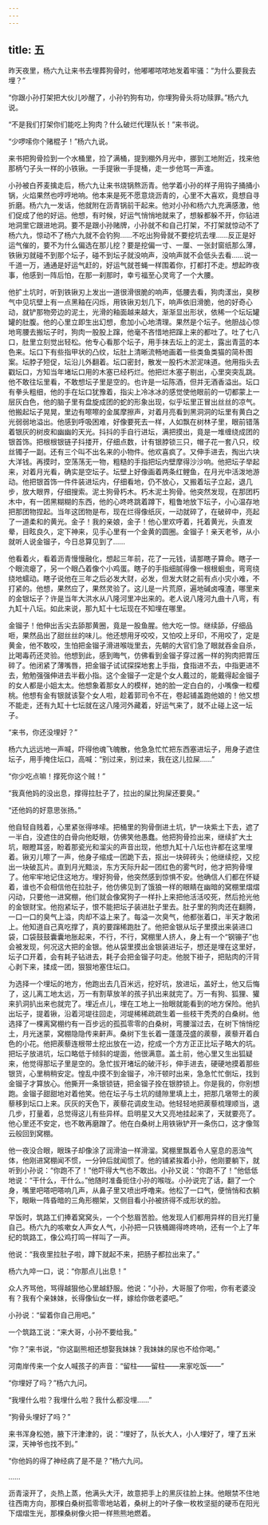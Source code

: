 ```yaml
---
---
---
```

title: 五
---



昨天夜里，杨六九让来书去埋葬狗骨时，他嘟嘟哝哝地发着牢骚：“为什么要我去埋？”

“你跟小孙打架把大伙儿吵醒了，小孙钓狗有功，你埋狗骨头将功赎罪。”杨六九说。

“不是我们打架你们能吃上狗肉？什么破烂代理队长！”来书说。

“少啰嗦你个赌棍子！”杨六九说。

来书把狗骨捡到一个水桶里，捡了满桶，提到棚外月光中，挪到工地附近，找来他那柄勺子头一样的小铁锹。一手提锹一手提桶，走一步他骂一声谁。

小孙被白荞麦擒走后，杨六九让来书烧锅熬沥青。他学着小孙的样子用钩子捅捅小锅，火焰果然也哼哼地响。他本来是死不愿意烧沥青的，心里不大喜欢，竟想自寻折磨。杨六九一发话，他就附在沥青锅前干起来。他对小孙和杨六九充满感激，他们促成了他的好运。他想，有时候，好运气悄悄地就来了，想躲都躲不开，你钻进地洞里它跟进地洞。要不是跟小孙赌牌，小孙就不和自己打架，不打架就惊动不了杨六九，惊动不了杨六九就不会钓狗……不吃出狗骨就不要挖坑去埋……反正是好运气催的，要不为什么偏选在那儿挖？要是挖偏一寸、一厘、一张封窗纸那么薄，铁锹刃就碰不到那个坛子，碰不到坛子就没响声，没响声就不会低头去看……说一千道一万，通通是好运气赶的，好运气就苍蝇一样围着你，打都打不走。想起昨夜事，他感到一阵后怕，在那一刹那时，幸亏福至心灵弯了一个大腰。

他扩土坑时，听到铁锹刃上发出一道很滑很脆的响声，低腰去看，狗肉漾出，臭秽气中见坑壁上有一点黑釉在闪烁，用铁锹刃划几下，响声依旧滑脆，他的好奇心动，就铲那物旁边的泥土，光滑的釉面越来越大，渐渐显出形状，依稀一个坛坛罐罐的肚腹。他的心里立即生出幻想，愈加小心地清理。果然是个坛子。他胆战心惊地弯腰去搬坛子时，狗肉一股股上蹿，他毫不吝惜地把蹿上来的都吐了。吐了七八口，肚里立刻觉出轻松。他专心看那个坛子，用手抹去坛上的泥土，露出青蓝的本色来。坛口下有些指甲状的凸纹，坛肚上清晰流畅地画着一些类鱼类猫的简朴图案。坛脖子短促，坛沿儿外翻着。坛口密封，散发一股朽木淤泥味道。他用指头去戳坛口，方知当年堵坛口用的木塞已经朽烂。他把烂木塞子剔出，心里突突乱跳。他不敢往坛里看，不敢想坛子里是空的。也许是一坛陈酒，但并无酒香溢出。坛口有拳头粗细，他的手在坛口犹豫着，指尖上冷冰冰的感觉使他眼前的一切都蒙上一层灰白色，他的脑子里有盘旋成团的蛇的形象出现，似乎坛里正冒出丝丝的凉气。他搬起坛子晃晃，里边有嚓嚓的金属摩擦声，对着月亮看到黑洞洞的坛里有黄白之光弱弱地溢出。他感到呼吸困难，好像要死去一样，人如飘在树林子里，眼前错落着银灰的树皮和幽幽的天光。抖抖的手自行进坛，满把摸出，竟是一堆缠绕成团的银首饰。把根根银链子抖搂开，仔细点数，计有银脖锁三只，帽子花一套八只，绞丝镯子一副。还有三个叫不出名来的小物件。他欢喜疯了。又伸手进去，掏出六块大洋钱。再摸时，空荡荡无一物，粗糙的手指把坛内壁摩得沙沙响。他把坛子举起来，对着月光看，确实是空坛子。坛壁上好像画着两条红鲤鱼，在月光中活泼地游动。他把银首饰一件件装进坛内，仔细看地，仍不放心，又搬着坛子立起，退几步，放大眼界，仔细搜索。泥土狗骨朽木。朽木泥土狗骨。他突然发现，在那团朽木中，有一团黑糊糊的东西，他的心咚咚跳着蹲下，粗鲁地放下坛子，小心温存地把那团物捏起。当年这团物是布，现在烂得像纸灰，一动就碎了，在破碎中，亮起了一道柔和的黄光。金子！我的亲娘，金子！他心里欢呼着，托着黄光，头直发晕，目眩良久，定下神来，见手心里有一个金黄的圆圈。金镏子！亲天老爷，从小就听人说金镏子，今日总算见到了……

他看着火，看着沥青慢慢融化，想起三年前，花了一元钱，请那瞎子算命。瞎子一个眼流瘪了，另一个眼凸着像个小鸡蛋。瞎子的手指细腻得像一根根蛔虫，弯弯绕绕地蠕动。瞎子说他在三年之后必发大财，必发，但发大财之前有点小灾小难，不打紧的。他想，果然应了，果然灵验了。这儿是一片荒原，遍地碱卤嘎渣，哪里来的金银坛子？许是当年大洪水从八隆河里冲出来的。老人说八隆河九曲十八弯，有九缸十八坛。如此来说，那九缸十七坛现在不知埋在哪里。

金镏子！他伸出舌尖去舔那黄圈，竟是一股鱼腥。他大吃一惊。继续舔，仔细品咂，果然品出了甜丝丝的味儿。他还想用牙咬咬，又怕咬上牙印，不用咬了，定是黄金，他不敢咬，生怕把金镏子滑进喉咙里去，先朝的大官们急了眼就吞金自杀，比喝毒药还灵验。他想到此，感到晦气，仿佛看到金镏子穿过酱一样的狗肉把胃压碎了。他闭紧了薄嘴唇，把金镏子试试探探地套上手指，食指进不去，中指更进不去，勉勉强强伸进去半截小指。这个金镏子一定是个女人戴过的，能戴得起金镏子的女人都是小姐太太。他想象着那女人的模样，她的脸一定白白的，小嘴像一粒樱桃。他想有金有银就该娶个女人啦，趁着郭司令不在，卷起铺盖跑他娘的！他又想不能走，还有九缸十七坛就在这八隆河外藏着，好运气来了，就不止碰上这一坛子。

“来书，你还没埋好？”

杨六九远远地一声喊，吓得他魂飞魄散，他急急忙忙把东西塞进坛子，用身子遮住坛子，用手掩住坛口，高喊：“别过来，别过来，我在这儿拉屎……”

“你少吃点嘛！撑死你这个贼！”

“我真他妈的没出息，撑得拉肚子了，拉出的屎比狗屎还要臭。”

“还他妈的好意思张扬。”

他自轻自贱着，心里紧张得哆嗦。把桶里的狗骨倒进土坑，铲一块紫土下去，遮了一半白，没遮住的白骨向他眨眼，仿佛笑他愚蠢。他把狗骨捡出来，继续扩大土坑，眼瞪耳竖，盼着那瓷光和溜尖的声音出现，他想九缸十八坛也许都在这里埋着。锹刃儿嚓了一声，他身子缩成一团跪下去，抠出一块碎砖头；他继续挖，又挖出一块破瓦片。直到月光黯淡，东方天际升起一团红色的雾气时，他才把狗骨埋了。他牢牢地记住这地方。埋好狗骨，他突然感到惊惧不安。他确信人们都在怀疑着，谁也不会相信他在拉肚子，他仿佛见到了饿狼一样的眼睛在幽暗的窝棚里熠熠闪动，只要他一进窝棚，他们就会像窝狗子一样扑上来把他活活咬死，然后抢光他的金银财宝。他抱紧坛子，恨不能把坛子装进肚子里去。肚子里的狗肉还在翻腾，一口一口的臭气上溢，肉却不溢上来了。每溢一次臭气，他都张着口，半天才敢闭上。他知道自己真吃撑了，真的要蹿稀跑肚了。他把金银从坛子里摸出来装进口袋，口袋鼓鼓囊囊地胀起来，不行，不行，窝棚里人挤人，身上有一个“钢镚子”也会被发现，何况这大把的金银。他从袋里摸出金银装进坛子，想还是埋在这里好，坛子口开着，会有耗子钻进去，耗子会把金镏子叼走。他脱下褂子，把贴肉的汗背心剥下来，揉成一团，狠狠地塞住坛口。

为选择一个埋坛的地方，他跑出去几百米远，挖好坑，放进坛，盖好土，他又后悔了，这儿离工地太远，万一有割草放羊的孩子扒出来就完了。万一有狗、狐狸、獾来扒洞扒出来也就完了。埋近点儿，埋在工地上一抬眼就能看到的地方保险。他扒出坛子，提着锹，沿着河堤往回走，河堤稀稀疏疏生着一些枝干秃秃的白桑树。他选择了一棵离窝棚约有一百步远的孤孤零零的白桑树，弯腰溜过去，在树下悄悄挖土，月光迷蒙，窝棚隐隐传来鼾声。桑树下生长着一蓬蓬茂盛的蒺藜，蒺藜开着白色的小花。他把蒺藜连根带土挖出放在一边，挖成一个方方正正比坛子略大的坑。把坛子放进坑，坛口略低于倾斜的堤面，他很满意。盖土前，他心里又生出狐疑来，他觉得那坛子里是空的。急忙拔开堵坛的破汗衫，伸手进去，硬硬地摸着那些银货，心里稍稍安定。惶乱中摸不到金镏子，冷汗顿时出来，急急忙忙倒坛，找到金镏子才算放心。他撕开一条银锁链，把金镏子拴在银脖锁上。你是我的，你别想跑。金镏子甜甜地对着他笑。他在坛子与土坑的缝隙里填上土，把那几墩带土的蒺藜移到坛口上来。灰灰的天色下，蒺藜花调皮生动。他轻轻地把蒺藜梳理顺当，退几步，打量着，总觉得这儿有些异样。启明星又大又亮地挂起来了，天就要亮了。他心里还不安定，也不敢再磨蹭了。他在白桑树上用铁锹铲开一条伤口，这才像驾云般回到窝棚。

他一夜没合眼，眼珠子却像涂了润滑油一样滑溜。窝棚里飘着令人窒息的恶浊气体，他刚进窝棚闻不惯，一分钟后就闻惯了。他的铺紧挨着小孙，他刚要躺下，就听到小孙说：“你跑不了！”他吓得大气也不敢出。小孙又说：“你跑不了！”他低低地说：“干什么，干什么。”他随时准备扼住小孙的喉咙。小孙说完了话，翻了一个身，嘴里吧嗒吧嗒响几声，从鼻子里又喷出呼噜来。他松了一口气，便悄悄和衣躺下，眼瞅一阵昏暗的三角形棚架，又侧目看小孙被挤得不成形状的脸。

早饭时，筑路工们捧着窝窝头，一个个愁眉苦脸。他发现人们都用异样的目光打量自己。杨六九的咳嗽女人声女人气，小孙把一只铁桶踢得咚咚响，还有一个上了年纪的筑路工，像公鸡打鸣一样叫了一声。

他说：“我夜里拉肚子啦，蹲下就起不来，把肠子都拉出来了。”

杨六九啐一口，说：“你那点儿出息！”

众人齐骂他，骂得越狠他心里越舒服。他说：“小孙，大哥服了你啦，你有老婆没有？我有个亲妹妹，长得像仙女一样，嫁给你做老婆吧。”

小孙说：“留着你自己用吧。”

一个筑路工说：“来大哥，小孙不要给我。”

“你？”来书说，“你这副熊相还想娶我妹妹？我妹妹的尿也不给你喝。”

河南岸传来一个女人喊孩子的声音：“留柱——留柱——来家吃饭——”

“你埋好了吗？”杨六九问。

“我埋什么啦？我埋什么啦？我什么都没埋……”

“狗骨头埋好了吗？”

来书浑身松弛，腋下汗津津的，说：“埋好了，队长大人，小人埋好了，埋了五米深，天神爷也找不到。”

“你他妈的得了神经病了是不是？”杨六九问。

……

沥青滚开了，炎热上蒸，他满头大汗，故意把手上的黑灰往脸上抹。他眼禁不住地往西南方向，那棵白桑树孤零零地站着，桑树上的叶子像一枚枚坚挺的硬币在阳光下熠熠生光，那棵桑树像火把一样熊熊地燃着。